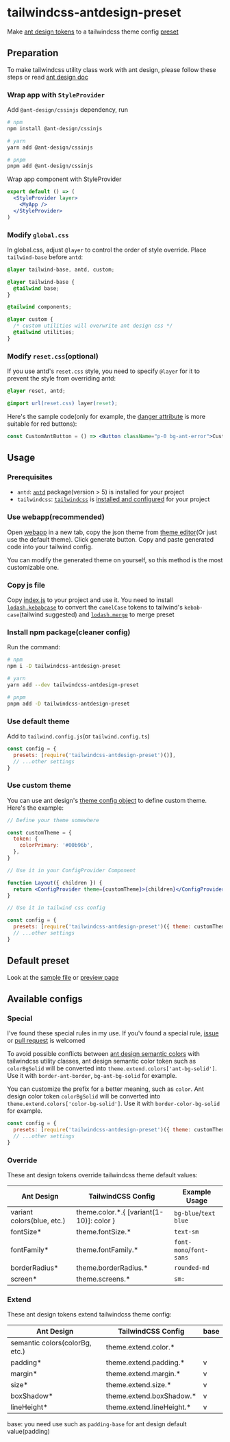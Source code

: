 # tailwindcss-antdesign-preset

Make [ant design tokens](https://ant.design/docs/react/customize-theme#seedtoken) to a tailwindcss theme config [preset](https://tailwindcss.com/docs/presets)

## Preparation

To make tailwindcss utility class work with ant design, please follow these steps or read [ant design doc](https://ant.design/docs/react/compatible-style#compatible-with-third-party-style-libraries)

### Wrap app with `StyleProvider`

Add `@ant-design/cssinjs` dependency, run

```sh
# npm
npm install @ant-design/cssinjs

# yarn
yarn add @ant-design/cssinjs

# pnpm
pnpm add @ant-design/cssinjs
```

Wrap app component with StyleProvider

```jsx
export default () => (
  <StyleProvider layer>
    <MyApp />
  </StyleProvider>
)
```

### Modify `global.css`

In global.css, adjust `@layer` to control the order of style override. Place `tailwind-base` before `antd`:

```css
@layer tailwind-base, antd, custom;

@layer tailwind-base {
  @tailwind base;
}

@tailwind components;

@layer custom {
  /* custom utilities will overwrite ant design css */
  @tailwind utilities;
}
```

### Modify `reset.css`(optional)

If you use antd's `reset.css` style, you need to specify `@layer` for it to prevent the style from overriding antd:

```css
@layer reset, antd;

@import url(reset.css) layer(reset);
```

Here's the sample code(only for example, the [danger attribute](https://ant.design/components/button#components-button-demo-danger) is more suitable for red buttons):

```jsx
const CustomAntButton = () => <Button className="p-0 bg-ant-error">Custom Button</Button>
```

## Usage

### Prerequisites

- `antd`: [`antd`](https://www.npmjs.com/package/antd) package(version > 5) is installed for your project
- `tailwindcss`: [`tailwindcss`](https://www.npmjs.com/package/tailwindcss) is [installed and configured](https://tailwindcss.com/docs/installation) for your project

### Use webapp(recommended)

Open [webapp](https://rexcape.github.io/tailwindcss-antdesign-preset/) in a new tab, copy the json theme from [theme editor](https://ant.design/theme-editor)(Or just use the default theme). Click generate button. Copy and paste generated code into your tailwind config.

You can modify the generated theme on yourself, so this method is the most customizable one.

### Copy js file

Copy [index.js](./src/index.js) to your project and use it. You need to install [`lodash.kebabcase`](https://www.npmjs.com/package/lodash.merge) to convert the `camelCase` tokens to tailwind's `kebab-case`(tailwind suggested) and [`lodash.merge`](https://www.npmjs.com/package/lodash.merge) to merge preset

### Install npm package(cleaner config)

Run the command:

```sh
# npm
npm i -D tailwindcss-antdesign-preset

# yarn
yarn add --dev tailwindcss-antdesign-preset

# pnpm
pnpm add -D tailwindcss-antdesign-preset
```

### Use default theme

Add to `tailwind.config.js`(or `tailwind.config.ts`)

```js
const config = {
  presets: [require('tailwindcss-antdesign-preset')()],
  // ...other settings
}
```

### Use custom theme

You can use ant design's [theme config object](https://ant.design/docs/react/customize-theme#theme) to define custom theme. Here's the example:

```jsx
// Define your theme somewhere

const customTheme = {
  token: {
    colorPrimary: '#00b96b',
  },
}

// Use it in your ConfigProvider Component

function Layout({ children }) {
  return <ConfigProvider theme={customTheme}>{children}</ConfigProvider>
}

// Use it in tailwind css config

const config = {
  presets: [require('tailwindcss-antdesign-preset')({ theme: customTheme })],
  // ...other settings
}
```

## Default preset

Look at the [sample file](./src/sample.js) or [preview page](https://rexcape.github.io/tailwindcss-antdesign-preset/)

## Available configs

### Special

I've found these special rules in my use. If you'v found a special rule, [issue](https://github.com/rexcape/tailwindcss-antdesign-preset/issues/new) or [pull request](https://github.com/rexcape/tailwindcss-antdesign-preset/compare) is welcomed

To avoid possible conflicts between [ant design semantic colors](https://ant.design/docs/react/customize-theme#maptoken) with tailwindcss utility classes, ant design semantic color token such as `colorBgSolid` will be converted into `theme.extend.colors['ant-bg-solid']`. Use it with `border-ant-border`, `bg-ant-bg-solid` for example.

You can customize the prefix for a better meaning, such as `color`. Ant design color token `colorBgSolid` will be converted into `theme.extend.colors['color-bg-solid']`. Use it with `border-color-bg-solid` for example.

```js
const config = {
  presets: [require('tailwindcss-antdesign-preset')({ theme: customTheme, colorPrefix: 'color' })],
  // ...other settings
}
```

### Override

These ant design tokens override tailwindcss theme default values:

| Ant Design                 | TailwindCSS Config                         | Example Usage           |
| -------------------------- | ------------------------------------------ | ----------------------- |
| variant colors(blue, etc.) | theme.color.\*.\{ [variant(1-10)]: color } | `bg-blue`/`text blue`   |
| fontSize\*                 | theme.fontSize.\*                          | `text-sm`               |
| fontFamily\*               | theme.fontFamily.\*                        | `font-mono`/`font-sans` |
| borderRadius\*             | theme.borderRadius.\*                      | `rounded-md`            |
| screen\*                   | theme.screens.\*                           | `sm:`                   |

### Extend

These ant design tokens extend tailwindcss theme config:

| Ant Design                     | TailwindCSS Config         | base |
| ------------------------------ | -------------------------- | ---- |
| semantic colors(colorBg, etc.) | theme.extend.color.\*      |      |
| padding\*                      | theme.extend.padding.\*    | v    |
| margin\*                       | theme.extend.margin.\*     | v    |
| size\*                         | theme.extend.size.\*       | v    |
| boxShadow\*                    | theme.extend.boxShadow.\*  | v    |
| lineHeight\*                   | theme.extend.lineHeight.\* | v    |

base: you need use such as `padding-base` for ant design default value(padding)
